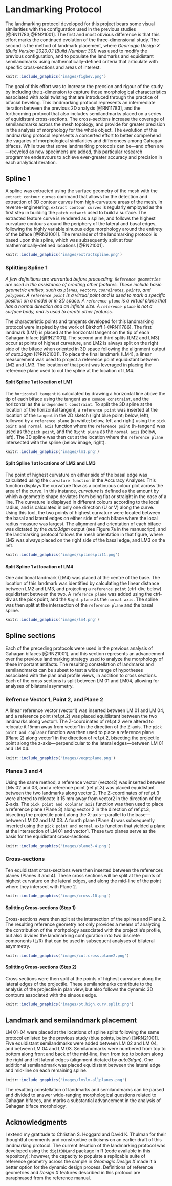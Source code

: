 # Landmarking Protocol

The landmarking protocol developed for this project bears some visual similarities with the configuration used in the previous studies [@RN11783;@RN21001]. The first and most obvious difference is that this effort marks the continued evolution of the three-dimensional study. The second is the method of landmark placement, where _Geomagic Design X (Build Version 2020.0.1 [Build Number: 30])_ was used to modify the previous configuration, and to populate the landmarks and equidistant semilandmarks using mathematically-defined criteria that articulate with specific cross-sections and areas of interest.

```r
knitr::include_graphics('images/figbev.png')
```

The goal of this effort was to increase the precsion and rigour of the study by including the z-dimension to capture those morphological characteristics associated with axial twisting that are introduced through the practice of bifacial beveling. This landmarking protocol represents an intermediate iteration between the previous 2D analysis [@RN11783], and the forthcoming protocol that also includes semilandmarks placed on a series of equidistant cross-sections. The cross-sections increase the coverage of semilandmarks across the mesh topology, and provide for greater precision in the analysis of morphology for the whole object. The evolution of this landmarking protocol represents a concerted effort to better comprehend the vagaries of morphological similarities and differences among Gahagan bifaces. While true that some landmarking protocols can be---and often are---recycled as new specimens are added, this particular research programme endeavours to achieve ever-greater accuracy and precision in each analytical iteration.

## Spline 1

A spline was extracted using the surface geometry of the mesh with the `extract contour curves` command that allows for the detection and extraction of 3D contour curves from high-curvature areas of the mesh. In reverse-engineering, `extract contour curves` is regularly employed as the first step in building the `patch network` used to build a surface. The extracted feature curve is rendered as a spline, and follows the highest curvature contours around the periphery of the lateral and basal edges, following the highly variable sinuous edge morphology around the entirety of the biface [@RN21001]. The remainder of the landmarking protocol is based upon this spline, which was subsequently split at four mathematically-defined locations [@RN21001].

```r
knitr::include_graphics('images/extractspline.png')
```

### Splitting Spline 1

_A few definitions are warranted before proceeding. `Reference geometries` are used in the assistance of creating other features. These include basic geometric entities, such as `planes`, `vectors`, `coordinates`, `points`, and `polygons`. A `reference point` is a virtual point and is used to mark a specific position on a model or in 3D space. A `reference plane` is a virtual plane that has a normal direction and an infinite size. A `reference plane` is not a surface body, and is used to create other features._ 

The characteristic points and tangents developed for this landmarking protocol were inspired by the work of Birkhoff [-@RN11786]. The first landmark (LM1) is placed at the horizontal tangent on the tip of each Gahagan biface [@RN21001]. The second and third splits (LM2 and LM3) occur at points of highest curvature, and LM2 is always split on the right side of the biface when oriented in 3D space following the alignment output of _auto3dgm_ [@RN21001]. To place the final landmark (LM4), a linear measurement was used to project a reference point equidistant between LM2 and LM3. The location of that point was leveraged in placing the reference plane used to cut the spline at the location of LM4.

#### Split Spline 1 at location of LM1

The `horizontal tangent` is calculated by drawing a horizontal line above the tip of each biface using the tangent as a `common constraint`, and the horizontal as the `independent constraint`. To split the 3D spline at the location of the horizontal tangent, a `reference point` was inserted at the location of the `tangent` in the 2D sketch (light blue point; below, left), followed by a `reference plane` (in white; below, left and right) using the `pick point and normal axis` function where the `reference point` (h-tangent) was used as the `pick point`, and the `Right plane` as the `normal axis` (below, left). The 3D spline was then cut at the location where the `reference plane` intersected with the spline (below image, right).

```r
knitr::include_graphics('images/lm1.png')
```

#### Split Spline 1 at locations of LM2 and LM3

The point of highest curvature on either side of the basal edge was calculated using the `curvature function` in the Accuracy Analyser. This function displays the curvature flow as a continuous colour plot across the area of the curve. In this instance, _curvature_ is defined as the amount by which a geometric shape deviates from being flat or straight in the case of a line. The curvature is displayed in different colours according to the local radius, and is calculated in only one direction (U or V) along the curve. Using this tool, the two points of highest curvature were located between the basal and lateral edges on either side of each biface where the local radius measure was largest. The alignment and orientation of each biface was dictated by the _auto3dgm_ output (see Figure 7a in the manuscript), and the landmarking protocol follows the mesh orientation in that figure, where LM2 was always placed on the right side of the basal edge, and LM3 on the left.

```r
knitr::include_graphics('images/splinesplit1.png')
```

#### Split Spline 1 at location of LM4

One additional landmark (LM4) was placed at the centre of the base. The location of this landmark was identified by calculating the linear distance between LM2 and LM3, and projecting a `reference point` (ctrl-div; below) equidistant between the two. A `reference plane` was added using the ctrl-div as the pick point, and the `Right plane` as the `normal axis`. The spline was then split at the intersection of the `reference plane` and the basal spline.

```r
knitr::include_graphics('images/lm4.png')
```

## Spline sections

Each of the preceding protocols were used in the previous analysis of Gahagan bifaces [@RN21001], and this section represents an advancement over the previous landmarking strategy used to analyze the morphology of these important artifacts. The resulting constellation of landmarks and semilandmarks can be subset to test a wide range of hypotheses associated with the plan and profile views, in addition to cross sections. Each of the cross sections is split between LM 01 and LM04, allowing for analyses of bilateral asymmetry. 

### Refrence Vector 1, Point 2, and Plane 2

A linear reference vector (vector1) was inserted between LM 01 and LM 04, and a reference point (ref.pt.2) was placed equidistant between the two landmarks along vector1. The Z-coordinates of ref.pt.2 were altered to relocate it 15mm away from vector1 in the direction of the Z-axis. The `pick point and coplanar` function was then used to place a reference plane (Plane 2) along vector1 in the direction of ref.pt.2, bisecting the projectile point along the z-axis---perpendicular to the lateral edges---between LM 01 and LM 04.

```r
knitr::include_graphics('images/vecptplane.png')
```

### Planes 3 and 4

Using the same method, a reference vector (vector2) was inserted between LMs 02 and 03, and a reference point (ref.pt.3) was placed equidistant between the two landmarks along vector 2. The Z-coordinates of ref.pt.3 were altered to relocate it 15 mm away from vector2 in the direction of the Z-axis. The `pick point and coplanar axis` function was then used to place a reference plane (Plane 3) along vector 2 in the direction of ref.pt.3, bisecting the projectile point along the X-axis---parallel to the base---between LM 02 and LM 03. A fourth plane (Plane 4) was subsequently inserted using the `pick point and normal axis` function that yielded a plane at the intersection of LM 01 and vector1. These two planes serve as the basis for the equidistant cross-sections.

```r
knitr::include_graphics('images/plane3-4.png')
```

### Cross-sections

Ten equidistant cross-sections were then inserted between the references planes (Planes 3 and 4). These cross sections will be split at the points of highest curvature on the lateral edges, and along the mid-line of the point where they intersect with Plane 2.

```r
knitr::include_graphics('images/cross.10.png')
```

#### Splitting Cross-sections (Step 1)

Cross-sections were then split at the intersection of the splines and Plane 2. The resulting reference geometry not only provides a means of analyzing the contribution of the morhpology associated with the projectile's profile, but also divides the landmarking configuration into two discrete components (L/R) that can be used in subsequent analyses of bilateral asymmetry.

```r
knitr::include_graphics('images/cut.cross.plane2.png')
```

#### Splitting Cross-sections (Step 2)

Cross sections were then split at the points of highest curvature along the lateral edges of the projectile. These semilandmarks contribute to the analysis of the projectile in plan view, but also follows the dynamic 3D contours associated with the sinuous edge.

```r
knitr::include_graphics('images/pt.high.curv.split.png')
```

## Landmark and semilandmark placement

LM 01-04 were placed at the locations of spline splits following the same protocol enlisted by the previous study (blue points, below) [@RN21001]. Five
equidistant semilandmarks were added between LM 02 and LM 04, and between LM 04 and LM 03. Semilandmarks were numbered from top to bottom along front and back of the mid-line, then from top to bottom along the right and left lateral edges (alignment dictated by _auto3dgm_). One additional semilandmark was placed equidistant between the lateral edge and mid-line on each remaining spline. 

```r
knitr::include_graphics('images/lmslm-allplanes.png')
```

The resulting constellation of landmarks and semilandmarks can be parsed and divided to answer wide-ranging morphological questions related to Gahagan bifaces, and marks a substantial advancement in the analysis of Gahagan biface morphology.

## Acknowledgments

I extend my gratitude to Christian S. Hoggard and David K. Thulman for their thoughtful comments and constructive criticisms on an earlier draft of this landmarking protocol. The current iteration of the landmarking protocol was developed using the `digit3DLand` package in R (code available in this repository); however, the capacity to populate a replicable suite of reference geometry across the sample in _Geomagic Design X_ made it a better option for the dynamic design process. Definitions of reference geometries and _Design X_ features described in this protocol are paraphrased from the reference manual.
